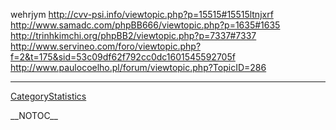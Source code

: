 wehrjym http://cvv-psi.info/viewtopic.php?p=15515#15515ltnjxrf http://www.samadc.com/phpBB666/viewtopic.php?p=1635#1635 http://trinhkimchi.org/phpBB2/viewtopic.php?p=7337#7337 http://www.servineo.com/foro/viewtopic.php?f=2&t=175&sid=53c09df62f792cc0dc1601545592705f http://www.paulocoelho.pl/forum/viewtopic.php?TopicID=286
----
[[CategoryStatistics]]

__NOTOC__